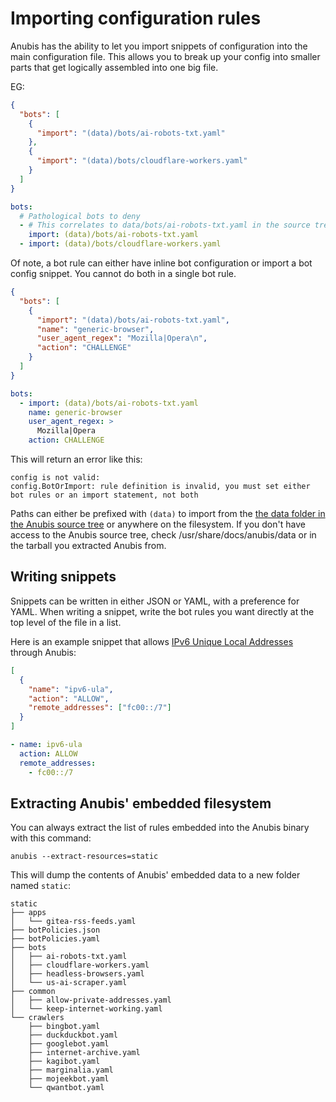 # Importing configuration rules


Anubis has the ability to let you import snippets of configuration into the main configuration file. This allows you to break up your config into smaller parts that get logically assembled into one big file.

EG:

<Tabs>
<TabItem value="json" label="JSON">

```json
{
  "bots": [
    {
      "import": "(data)/bots/ai-robots-txt.yaml"
    },
    {
      "import": "(data)/bots/cloudflare-workers.yaml"
    }
  ]
}
```

</TabItem>
<TabItem value="yaml" label="YAML" default>

```yaml
bots:
  # Pathological bots to deny
  - # This correlates to data/bots/ai-robots-txt.yaml in the source tree
    import: (data)/bots/ai-robots-txt.yaml
  - import: (data)/bots/cloudflare-workers.yaml
```

</TabItem>
</Tabs>

Of note, a bot rule can either have inline bot configuration or import a bot config snippet. You cannot do both in a single bot rule.

<Tabs>
<TabItem value="json" label="JSON">

```json
{
  "bots": [
    {
      "import": "(data)/bots/ai-robots-txt.yaml",
      "name": "generic-browser",
      "user_agent_regex": "Mozilla|Opera\n",
      "action": "CHALLENGE"
    }
  ]
}
```

</TabItem>
<TabItem value="yaml" label="YAML" default>

```yaml
bots:
  - import: (data)/bots/ai-robots-txt.yaml
    name: generic-browser
    user_agent_regex: >
      Mozilla|Opera
    action: CHALLENGE
```

</TabItem>
</Tabs>

This will return an error like this:

```text
config is not valid:
config.BotOrImport: rule definition is invalid, you must set either bot rules or an import statement, not both
```

Paths can either be prefixed with `(data)` to import from the [the data folder in the Anubis source tree](https://github.com/vale981/anubis/tree/main/data) or anywhere on the filesystem. If you don't have access to the Anubis source tree, check /usr/share/docs/anubis/data or in the tarball you extracted Anubis from.

## Writing snippets

Snippets can be written in either JSON or YAML, with a preference for YAML. When writing a snippet, write the bot rules you want directly at the top level of the file in a list.

Here is an example snippet that allows [IPv6 Unique Local Addresses](https://en.wikipedia.org/wiki/Unique_local_address) through Anubis:

<Tabs>
<TabItem value="json" label="JSON">

```json
[
  {
    "name": "ipv6-ula",
    "action": "ALLOW",
    "remote_addresses": ["fc00::/7"]
  }
]
```

</TabItem>
<TabItem value="yaml" label="YAML" default>

```yaml
- name: ipv6-ula
  action: ALLOW
  remote_addresses:
    - fc00::/7
```

</TabItem>
</Tabs>

## Extracting Anubis' embedded filesystem

You can always extract the list of rules embedded into the Anubis binary with this command:

```text
anubis --extract-resources=static
```

This will dump the contents of Anubis' embedded data to a new folder named `static`:

```text
static
├── apps
│   └── gitea-rss-feeds.yaml
├── botPolicies.json
├── botPolicies.yaml
├── bots
│   ├── ai-robots-txt.yaml
│   ├── cloudflare-workers.yaml
│   ├── headless-browsers.yaml
│   └── us-ai-scraper.yaml
├── common
│   ├── allow-private-addresses.yaml
│   └── keep-internet-working.yaml
└── crawlers
    ├── bingbot.yaml
    ├── duckduckbot.yaml
    ├── googlebot.yaml
    ├── internet-archive.yaml
    ├── kagibot.yaml
    ├── marginalia.yaml
    ├── mojeekbot.yaml
    └── qwantbot.yaml
```
